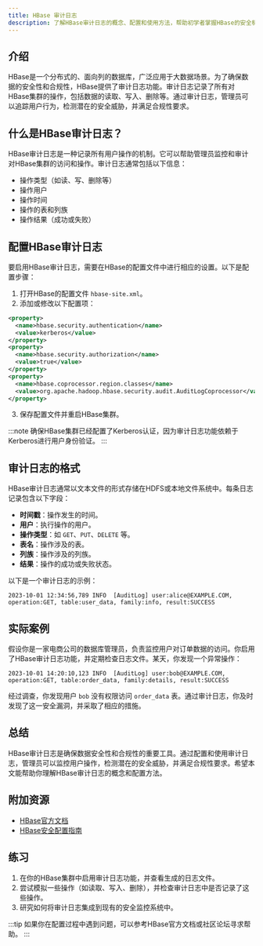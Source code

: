 ```yaml
---
title: HBase 审计日志
description: 了解HBase审计日志的概念、配置和使用方法，帮助初学者掌握HBase的安全机制。
---
```


## 介绍

HBase是一个分布式的、面向列的数据库，广泛应用于大数据场景。为了确保数据的安全性和合规性，HBase提供了审计日志功能。审计日志记录了所有对HBase集群的操作，包括数据的读取、写入、删除等。通过审计日志，管理员可以追踪用户行为，检测潜在的安全威胁，并满足合规性要求。

## 什么是HBase审计日志？

HBase审计日志是一种记录所有用户操作的机制。它可以帮助管理员监控和审计对HBase集群的访问和操作。审计日志通常包括以下信息：

- 操作类型（如读、写、删除等）
- 操作用户
- 操作时间
- 操作的表和列族
- 操作结果（成功或失败）

## 配置HBase审计日志

要启用HBase审计日志，需要在HBase的配置文件中进行相应的设置。以下是配置步骤：

1. 打开HBase的配置文件 `hbase-site.xml`。
2. 添加或修改以下配置项：

```xml
<property>
  <name>hbase.security.authentication</name>
  <value>kerberos</value>
</property>
<property>
  <name>hbase.security.authorization</name>
  <value>true</value>
</property>
<property>
  <name>hbase.coprocessor.region.classes</name>
  <value>org.apache.hadoop.hbase.security.audit.AuditLogCoprocessor</value>
</property>
```

3. 保存配置文件并重启HBase集群。

:::note
确保HBase集群已经配置了Kerberos认证，因为审计日志功能依赖于Kerberos进行用户身份验证。
:::

## 审计日志的格式

HBase审计日志通常以文本文件的形式存储在HDFS或本地文件系统中。每条日志记录包含以下字段：

- **时间戳**：操作发生的时间。
- **用户**：执行操作的用户。
- **操作类型**：如 `GET`、`PUT`、`DELETE` 等。
- **表名**：操作涉及的表。
- **列族**：操作涉及的列族。
- **结果**：操作的成功或失败状态。

以下是一个审计日志的示例：

```
2023-10-01 12:34:56,789 INFO  [AuditLog] user:alice@EXAMPLE.COM, operation:GET, table:user_data, family:info, result:SUCCESS
```

## 实际案例

假设你是一家电商公司的数据库管理员，负责监控用户对订单数据的访问。你启用了HBase审计日志功能，并定期检查日志文件。某天，你发现一个异常操作：

```
2023-10-01 14:20:10,123 INFO  [AuditLog] user:bob@EXAMPLE.COM, operation:GET, table:order_data, family:details, result:SUCCESS
```

经过调查，你发现用户 `bob` 没有权限访问 `order_data` 表。通过审计日志，你及时发现了这一安全漏洞，并采取了相应的措施。

## 总结

HBase审计日志是确保数据安全性和合规性的重要工具。通过配置和使用审计日志，管理员可以监控用户操作，检测潜在的安全威胁，并满足合规性要求。希望本文能帮助你理解HBase审计日志的概念和配置方法。

## 附加资源

- [HBase官方文档](https://hbase.apache.org/)
- [HBase安全配置指南](https://hbase.apache.org/book.html#security)

## 练习

1. 在你的HBase集群中启用审计日志功能，并查看生成的日志文件。
2. 尝试模拟一些操作（如读取、写入、删除），并检查审计日志中是否记录了这些操作。
3. 研究如何将审计日志集成到现有的安全监控系统中。

:::tip
如果你在配置过程中遇到问题，可以参考HBase官方文档或社区论坛寻求帮助。
:::